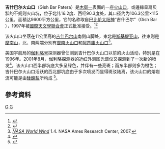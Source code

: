 {{Infobox feature on Io
|name=吉什巴尔火山口
|image=[[File:I32_Gish_Bar_Patera.jpg|250px]]
|caption=吉什巴尔火山口
|type=火山口
|latitude=16.2
|N_or_S=N
|longitude=90.3
|E_or_W=W
|diameter=106.3公里
|eponym=[[吉什巴尔|吉什巴尔]]
}}

'''吉什巴尔火山口'''（Gish Bar Patera）是[[木衛一|木衛一]]表面的一座[[火山口|火山口]]，或邊緣呈扇贝狀的不规则火山坑，位于北纬16.2度、西经90.3度处，其口径约为106.3公里×115公里，面積达9600平方公里，它的名称取自[[巴比伦尼亚|巴比伦]][[太阳神|太阳神]]“吉什巴尔”（Gish Bar ），1997年被[[國際天文學聯合會|國際天文學聯合會]]正式批准接受。<ref>{{cite web |
title=IO Nomenclature |
work=lnfm1.sai.msu.su |
url=http://lnfm1.sai.msu.su/neb/rw/natsat/jup_sat/io/patera.htm |
accessdate=October 20, 2007 |
archive-date=2007-11-01 |
archive-url=https://web.archive.org/web/20071101053931/http://lnfm1.sai.msu.su/neb/rw/natsat/jup_sat/io/patera.htm |
dead-url=yes }}</ref><ref>{{cite web |
title=USGS Astro: Planetary Nomenclature: Feature Data Search Results |
work=USGS Gazetteer of Planetary Nomenclature Feature Information |
url=http://planetarynames.wr.usgs.gov/jsp/FeatureNameDetail.jsp?feature=62348 |
accessdate=October 20, 2007 |
archive-date=2007-09-04 |
archive-url=https://web.archive.org/web/20070904023611/http://planetarynames.wr.usgs.gov/jsp/FeatureNameDetail.jsp?feature=62348 |
dead-url=no }}</ref>

该火山口坐落在11公里高的[[吉什巴尔山|吉什巴尔山]]南侧山脚处，東北是[[斯基提亚山|斯基提亚山]]，往東则是[[摩南山|摩南山]]，北、南两端分別有[[摩南火山口|摩南火山口]]和[[阿匹庫火山口|阿匹庫火山口]]<ref>''[[NASA_World_Wind|NASA World Wind]]'' 1.4. NASA Ames Research Center, 2007.</ref>。

美国宇航局的[[伽利略号|伽利略号]]探测器曾侦测到吉什巴尔火山口以前的火山活动，特别是在1996年。2001年8月，伽利略探测器的近红外测图光谱仪又探测到了一次新的喷发<ref>{{cite web
 |title       = Recent Eruption at Gish Bar Patera on Io
 |work        = pirlwww.lpl.arizona.edu
 |url         = http://pirlwww.lpl.arizona.edu/missions/Galileo/releases/6Dec2002_i32gishbar.html
 |accessdate  = October 20, 2007
 |deadurl     = yes
 |archiveurl  = https://web.archive.org/web/20071111084244/http://pirlwww.lpl.arizona.edu/missions/Galileo/releases/6Dec2002_i32gishbar.html
 |archivedate = 2007年11月11日
}}</ref>。该火山口西半部坑底大多呈绿色，并伴有一些亮斑；而东半部则多为橙色；吉什巴尔火山口活跃的西北部坑底由于多次喷发而显得斑驳陆离，该火山口的熔岩流可能是由[[硅酸盐|硅酸盐]]所构成 <ref>{{cite web |
 title=Gish Bar Patera, Io: geology and volcanic activity, 1996-2001. |
 work=www.lpi.usra.edu |
 url=http://www.lpi.usra.edu/meetings/lpsc2003/pdf/1720.pdf |
 accessdate=October 20, 2007 |
 archive-date=2009-03-26 |
 archive-url=https://web.archive.org/web/20090326074554/http://www.lpi.usra.edu/meetings/lpsc2003/pdf/1720.pdf |
 dead-url=no }}</ref>。

== 參考資料 ==
{{reflist|2}}

{{Io}}

[[Category:木卫一火山|G]]
[[Category:活火山|G]]